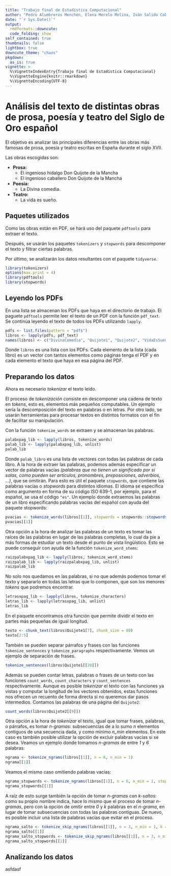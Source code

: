 ```yaml
---
title: "Trabajo final de Estadística Computacional"
author: "Pedro Alumbreros Menchén, Elena Merelo Molina, Iván Salido Cobo y Rubén Vílchez Valenzuela"
date: "`r Sys.Date()`"
output:
  rmdformats::downcute:
  code_folding: show
self_contained: true
thumbnails: false
lightbox: true
downcute_theme: "chaos"
pkgdown:
  as_is: true
vignette: >
  %\VignetteIndexEntry{Trabajo final de Estadística Computacional}
  %\VignetteEngine{knitr::rmarkdown}
  %\VignetteEncoding{UTF-8}
---
```

# Análisis del texto de distintas obras de prosa, poesía y teatro del Siglo de Oro español
El objetivo es analizar las principales diferencias entre las obras más famosas de prosa, poesía y teatro escritas en España durante el siglo XVII.

Las obras escogidas son:

- **Prosa:**
  - El ingenioso hidalgo Don Quijote de la Mancha
  - El ingenioso caballero Don Quijote de la Mancha
- **Poesía:**
  - La Divina comedia.
- **Teatro:**
  - La vida es sueño.

## Paquetes utilizados

Como las obras están en PDF, se hará uso del paquete `pdftools` para extraer el texto.

Después, se usarán los paquetes `tokenizers` y `stopwords` para descomponer el texto y filtrar ciertas palabras.

Por último, se analizarán los datos resultantes con el paquete `tidyverse`.

```r
library(tokenizers)
options(max.print = 4)
library(pdftools)
library(stopwords)
```

## Leyendo los PDFs

En una lista se almacenan los PDFs que haya en el directorio de trabajo. El paguete `pdftools` permite leer el texto de un PDF con la función `pdf_text`. Se continúa leyendo el texto de todos los PDFs utilizando `lapply`.

```r
pdfs <- list.files(pattern = "pdf$")
libros <- lapply(pdfs, pdf_text)
names(libros) <- c("DivinaComedia", "Quijote1", "Quijote2", "VidaEsSueño") 
```

Donde `libros` es una lista con los PDFs. Cada elemento de la lista (cada libro)
es un vector con tantos elementos como páginas tenga el PDF y en cada elemento
el texto que haya en esa página del PDF.

## Preparando los datos

Ahora es necesario *tokenizar* el texto leído.

El proceso de *tokenización* consiste en descomponer una cadena de texto en *tokens*, esto es, elementos más pequeños computables. Un ejemplo sería la descomposición del texto en palabras o en letras.
Por otro lado, se usarán herramientas para procesar textos en distintos formatos con el fin de facilitar su manipulación.

Con la función `tokenize_words` se extraen y se almacenan las palabras.

```r
palabxpag_lib <- lapply(libros, tokenize_words) 
palab_lib <- lapply(palabxpag_lib, unlist)
palab_lib
```

Donde `palab_libro` es una lista de vectores con todas las palabras de cada libro.
A la hora de extraer las palabras, podemos además especificar un vector de palabras vacías *(palabras que no tienen un significado por sí solas, como pueden ser artículos, pronombres, preposiciones, adverbios, ...)*, que se omitirán.
Para esto es útil el paquete `stopwords`, que contiene las palabras vacías o *stopwords* para distintos idiomas. El idioma se especifica como argumento en forma de su código ISO 639-1, por ejemplo, para el español, se usa el código `"es"`. Un ejemplo donde extraemos las palabras de un libro especificando palabras vacías del español con ayuda del paquete stopwords:

```r
pvacias <- tokenize_words(libros[[1]], stopwords = stopwords::stopwords("es"))
pvacias[[1]]
```

Otra opción a la hora de analizar las palabras de un texto es tomar las raíces de las palabras en lugar de las palabras completas, lo cual da pie a más formas de estudiar un texto desde el punto de vista lingüístico. Esto se puede conseguir con ayuda de la función `tokenize_word_stems`:

```r
raizpalabxpag_lib <- lapply(libros, tokenize_word_stems) 
raizpalab_lib <- lapply(raizpalabxpag_lib, unlist)
raizpalab_lib
```

No solo nos quedamos en las palabras, si no que además podemos tomar el texto y separarlo en todas las letras que lo componen, que son los menores *tokens* que podremos encontrar.

```r
letrasxpag_lib <- lapply(libros, tokenize_characters)
letras_lib <- lapply(letrasxpag_lib, unlist)
letras_lib
```

En el paquete encontramos otra función que permite dividir el texto en partes más pequeñas de igual longitud.

```r
texto <- chunk_text(libros$Quijote1[7], chunk_size = 80)
texto[2:5]
```

También se pueden separar párrafos y frases con las funciones `tokenize_sentences` y `tokenize_paragraphs` respectivamente. Vemos un ejemplo de separación de frases. 

```r
tokenize_sentences(libros$Quijote1[[20]])
```

Además se pueden contar letras, palabras o frases de un texto con las funciones `count_words`, `count_characters` y `count_sentences` respectivamente.
Aunque es posible *tokenizar* el texto con las funciones ya vistas y computar la longitud de los vectores obtenidos, estas funciones nos ofrecen un recuento de forma directa si no queremos dar pasos intermedios.
Contamos las palabras de una página del `Quijote2`:

```r
count_words(libros$Quijote2[[9]])
```

Otra opción a la hora de *tokenizar* el texto, igual que tomar frases, palabras, o párrafos, es tomar *n-gramas*: subsecuencias de a lo sumo *n* elementos contiguos de una secuencia dada, y como mínimo *n_min* elementos. En este caso es también posible utilizar la opción de excluir palabras vacías si se desea. Veamos un ejemplo donde tomamos *n-gramas* de entre *1* y *6* palabras:

```r
ngrama <- tokenize_ngrams(libros[[1]], n = 6, n_min = 1)
ngrama[[1]]
```

Veamos el mismo caso omitiendo palabras vacías:

```r
ngrama_stopwords <- tokenize_ngrams(libros[[1]], n = 6, n_min = 1, stopwords = stopwords::stopwords("es"))
ngrama_stopwords[[1]]
```

A raíz de esto surge también la opción de tomar *n-gramas* con *k-saltos*: como su propio nombre indica, hace lo mismo que el proceso de tomar *n-gramas*, pero con la opción de omitir entre *0* y *k* palabras en el *n-grama*, en lugar de tomar subsecuencias con todas las palabras contiguas. De nuevo, es posible incluir una lista de palabras vacías que evitar en el proceso.

```r
ngrama_salto <- tokenize_skip_ngrams(libros[[1]], n = 3, n_min = 1, k = 1)
ngrama_salto[[1]]
ngrama_salto_stopwords <- tokenize_skip_ngrams(libros[[1]], n = 3, n_min = 1, k = 1, stopwords = stopwords::stopwords("es"))
ngrama_salto_stopwords[[1]]
```


## Analizando los datos

asfdasf
